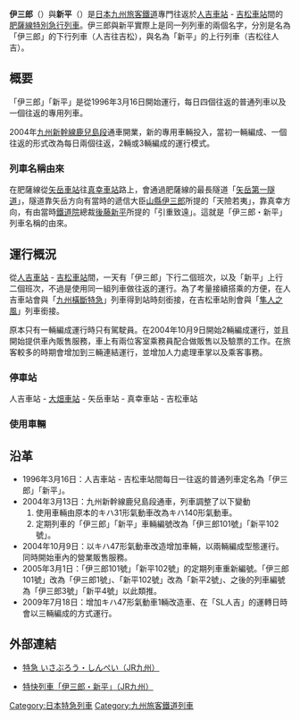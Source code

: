 {{列車名
|列車名       = 伊三郎・新平
|公司色              = #FF0000
|圖像              = JRK_140DC_Isaburou_Shinpei_inMasakiStation.jpg
|pxl             = 
|日文原名             = いさぶろう・しんぺい
|圖像説明          = 停靠在真幸站的「伊三郎・新平」
|營運商          = [[九州旅客鐵道|九州旅客鐵道]]（JR九州）
|列車種類          = [[特別急行列車|特急列車]]
|運行路段          = [[人吉車站|人吉車站]] - [[吉松車站|吉松車站]]
|主要途徑路線      = [[肥薩線|肥薩線]]
|使用車輛          = [[キハ140形・キハ47形気動車|キハ140形・キハ47形気動車]]（[[熊本車輛中心|熊本車輛中心]]）
|服務開始日       = 1996年3月16日
|備註              = 「伊三郎」為下行列車（人吉站發）<br> 「新平」為上行列車（吉松站發）
|全寬備註
}}
'''伊三郎'''（{{lang-ja|いさぶろう}}）與'''新平'''（{{lang-ja|しんぺい}}）是[[日本|日本]][[九州旅客鐵道|九州旅客鐵道]]專門往返於[[人吉車站|人吉車站]] - [[吉松車站|吉松車站]]間的[[肥薩線|肥薩線]][[特別急行列車|特別急行列車]]。伊三郎與新平實際上是同一列列車的兩個名字，分別是名為「伊三郎」的下行列車（人吉往吉松），與名為「新平」的上行列車（吉松往人吉）。

==概要==
「伊三郎」「新平」是從1996年3月16日開始運行，每日四個往返的普通列車以及一個往返的專用列車。

2004年[[九州新幹線|九州新幹線]][[鹿兒島段|鹿兒島段]]通車開業，新的專用車輛投入，當初一輛編成、一個往返的形式改為每日兩個往返，2輛或3輛編成的運行模式。

===列車名稱由來===
在肥薩線從[[矢岳車站|矢岳車站]]往[[真幸車站|真幸車站]]路上，會通過肥薩線的最長隧道「[[矢岳第一隧道|矢岳第一隧道]]」，隧道靠矢岳方向有當時的遞信大臣[[山縣伊三郎|山縣伊三郎]]所提的「天險若夷」，靠真幸方向，有由當時[[鐵道院|鐵道院]]總裁[[後藤新平|後藤新平]]所提的「引重致遠」。這就是「伊三郎・新平」列車名稱的由來。

==運行概況==
從[[人吉車站|人吉車站]] - [[吉松車站|吉松車站]]間，一天有「伊三郎」下行二個班次，以及「新平」上行二個班次，不過是使用同一組列車做往返的運行。為了考量接續搭乘的方便，在人吉車站會與「[[九州橫斷特急|九州橫斷特急]]」列車得到站時刻銜接，在吉松車站則會與「[[隼人之風|隼人之風]]」列車銜接。

原本只有一輛編成運行時只有駕駛員。在2004年10月9日開始2輛編成運行，並且開始提供車內販售服務，車上有兩位客室乘務員配合做販售以及驗票的工作。在旅客較多的時期會增加到三輛連結運行，並增加人力處理車掌以及乘客事務。

===停車站===
人吉車站 - [[大畑車站|大畑車站]] - 矢岳車站 - 真幸車站 - 吉松車站

===使用車輛===
==沿革==
* 1996年3月16日：人吉車站 - 吉松車站間每日一往返的普通列車定名為「伊三郎」「新平」。
* 2004年3月13日：九州新幹線鹿兒島段通車，列車調整了以下變動
*# 使用車輛由原本的キハ31形氣動車改為キハ140形氣動車。
*# 定期列車的「伊三郎」「新平」車輛編號改為「伊三郎101號」「新平102號」。
* 2004年10月9日：以キハ47形氣動車改造增加車輛，以兩輛編成型態運行。同時開始車內的營業販售服務。
* 2005年3月1日：「伊三郎101號」「新平102號」的定期列車重新編號。「伊三郎101號」改為「伊三郎1號」、「新平102號」改為「新平2號」、之後的列車編號為「伊三郎3號」「新平4號」以此類推。
* 2009年7月18日：增加キハ47形氣動車1輛改造車、在「SL人吉」的運轉日時會以三輛編成的方式運行。

==外部連結==
* {{ja}}[https://web.archive.org/web/20140819183646/http://9stories.jp/isaburou.html 特急 いさぶろう・しんぺい（JR九州）]
* {{zh-hant}}[http://www.jrkyushu.co.jp/chinese/train/isashin.html 特快列車「伊三郎・新平」（JR九州）] {{Wayback|url=http://www.jrkyushu.co.jp/chinese/train/isashin.html |date=20201124013923 }}

{{DEFAULTSORT:Isaburō / Shimpei}}
{{Commonscat|Isaburō / Shimpei}}
[[Category:日本特急列車|Category:日本特急列車]]
[[Category:九州旅客鐵道列車|Category:九州旅客鐵道列車]]